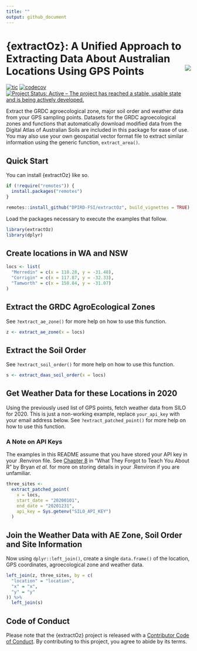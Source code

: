 ```yaml
---
title: ""
output: github_document
---
```


# {extractOz}: A Unified Approach to Extracting Data About Australian Locations Using GPS Points <img src='man/figures/logo.png' align='right' />

<!-- badges: start -->
[![tic](https://github.com/adamhsparks/extractOz/workflows/tic/badge.svg?branch=main)](https://github.com/DPIRD-FSI/extractOz/actions)
[![codecov](https://codecov.io/gh/DPIRD-FSI/extractOz/branch/main/graph/badge.svg?token=PBtL3rNIYb)](https://codecov.io/gh/DPIRD-FSI/extractOz)
[![Project Status: Active – The project has reached a stable, usable state and is being actively developed.](https://www.repostatus.org/badges/latest/active.svg)](https://www.repostatus.org/#active)
<!-- badges: end -->

Extract the GRDC agroecological zone, major soil order and weather data from your GPS sampling points.
Datasets for the GRDC agroecological zones and functions that automatically download modified data from the Digital Atlas of Australian Soils are included in this package for ease of use.
You may also use your own geospatial vector format file to extract similar information using the generic function, `extract_area()`.

## Quick Start

You can install {extractOz} like so.

```r
if (!require("remotes")) {
  install.packages("remotes")
}

remotes::install_github("DPIRD-FSI/extractOz", build_vignettes = TRUE)
```

Load the packages necessary to execute the examples that follow.

```r
library(extractOz)
library(dplyr)
```

## Create locations in WA and NSW

```r
locs <- list(
  "Merredin" = c(x = 118.28, y = -31.48),
  "Corrigin" = c(x = 117.87, y = -32.33),
  "Tamworth" = c(x = 150.84, y = -31.07)
)
```

## Extract the GRDC AgroEcological Zones

See `?extract_ae_zone()` for more help on how to use this function.

```r
z <- extract_ae_zone(x = locs)
```

## Extract the Soil Order

See `?extract_soil_order()` for more help on how to use this function.

```r
s <- extract_daas_soil_order(x = locs)
```

## Get Weather Data for these Locations in 2020

Using the previously used list of GPS points, fetch weather data from SILO for 2020.
This is just a non-working example, replace `your_api_key` with your email address below.
See `?extract_patched_point()` for more help on how to use this function.

### A Note on API Keys

The examples in this README assume that you have stored your API key in your .Renviron file.
See [Chapter 8](https://rstats.wtf/r-startup.html#renviron) in "What They Forgot to Teach You About R" by Bryan _et al._ for more on storing details in your .Renviron if you are unfamiliar.

```r
three_sites <-
  extract_patched_point(
    x = locs,
    start_date = "20200101",
    end_date = "20201231",
    api_key = Sys.getenv("SILO_API_KEY")
  )
```

## Join the Weather Data with AE Zone, Soil Order and Site Information

Now using `dplyr::left_join()`, create a single `data.frame()` of the location, GPS coordinates, agroecological zone and weather data.

```r
left_join(z, three_sites, by = c(
  "location" = "location",
  "x" = "x",
  "y" = "y"
)) %>%
  left_join(s)
```

## Code of Conduct

Please note that the {extractOz} project is released with a [Contributor Code of Conduct](https://contributor-covenant.org/version/2/0/CODE_OF_CONDUCT.html).
By contributing to this project, you agree to abide by its terms.
